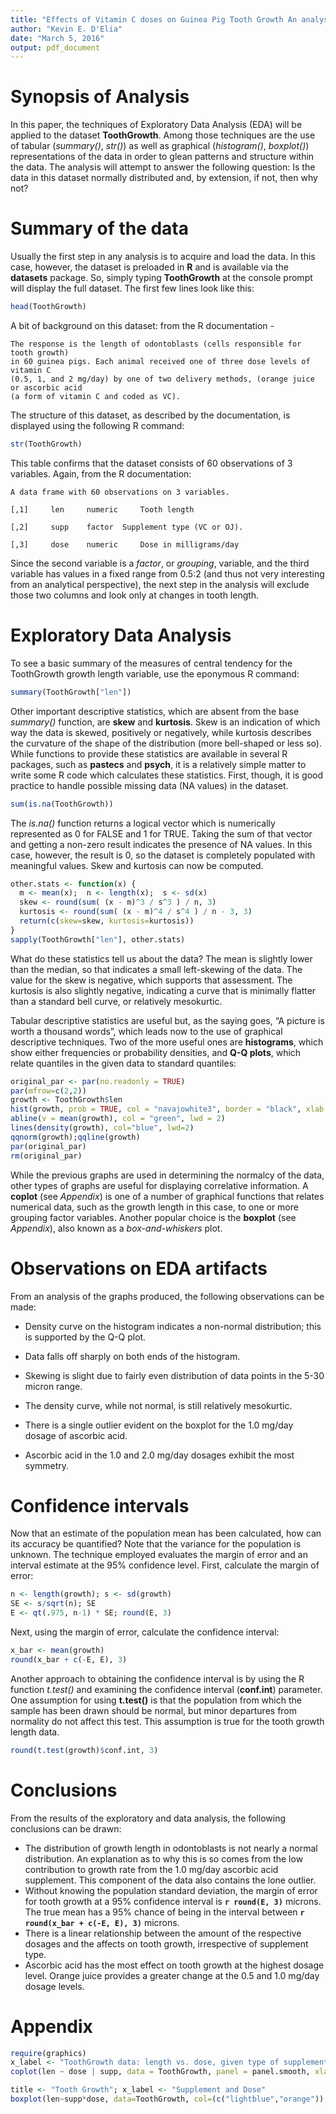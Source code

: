 ```yaml
---
title: "Effects of Vitamin C doses on Guinea Pig Tooth Growth An analysis using R"
author: "Kevin E. D'Elia"
date: "March 5, 2016"
output: pdf_document
---
```


# Synopsis of Analysis
In this paper, the techniques of Exploratory Data Analysis (EDA) will be applied to the dataset __ToothGrowth__.  Among those techniques are the use of tabular (_summary()_, _str()_) as well as graphical (_histogram()_, _boxplot()_) representations of the data in order to glean patterns and structure within the data.  The analysis will attempt to answer the following question:  Is the data in this dataset normally distributed and, by extension, if not, then why not? 

# Summary of the data
Usually the first step in any analysis is to acquire and load the data.  In this case, however, the dataset is preloaded in __R__ and is available via the __datasets__ package.  So, simply typing __ToothGrowth__ at the console prompt will display the full dataset.  The first few lines look like this:
```r
head(ToothGrowth)
```
A bit of background on this dataset:  from the R documentation - 
```
The response is the length of odontoblasts (cells responsible for tooth growth) 
in 60 guinea pigs. Each animal received one of three dose levels of vitamin C 
(0.5, 1, and 2 mg/day) by one of two delivery methods, (orange juice or ascorbic acid 
(a form of vitamin C and coded as VC).
```

The structure of this dataset, as described by the documentation, is displayed using the following R command:
```r
str(ToothGrowth)
```

This table confirms that the dataset consists of 60 observations of 3 variables.  Again, from the R documentation: 
```
A data frame with 60 observations on 3 variables.

[,1]	 len	 numeric	 Tooth length

[,2]	 supp	 factor	 Supplement type (VC or OJ).

[,3]	 dose	 numeric	 Dose in milligrams/day
```

Since the second variable is a _factor_, or _grouping_, variable, and the third variable has values in a fixed range from 0.5:2 (and thus not very interesting from an analytical perspective), the next step in the analysis will exclude those two columns and look only at changes in tooth length.

# Exploratory Data Analysis

To see a basic summary of the measures of central tendency for the ToothGrowth growth length variable, use the eponymous R command:
```r
summary(ToothGrowth["len"])
```

Other important descriptive statistics, which are absent from the base _summary()_ function, are __skew__ and __kurtosis__.  Skew is an indication of which way the data is skewed, positively or negatively, while kurtosis describes the curvature of the shape of the distribution (more bell-shaped or less so).  While functions to provide these statistics are available in several R packages, such as __pastecs__ and __psych__, it is a relatively simple matter to write some R code which calculates these statistics.  First, though, it is good practice to handle possible missing data (NA values) in the dataset.
```r
sum(is.na(ToothGrowth))
```

The _is.na()_ function returns a logical vector which is numerically represented as 0 for FALSE and 1 for TRUE.  Taking the sum of that vector and getting a non-zero result indicates the presence of NA values.  In this case, however, the result is 0, so the dataset is completely populated with meaningful values.  Skew and kurtosis can now be computed.

```r
other.stats <- function(x) {
  m <- mean(x);  n <- length(x);  s <- sd(x)
  skew <- round(sum( (x - m)^3 / s^3 ) / n, 3)
  kurtosis <- round(sum( (x - m)^4 / s^4 ) / n - 3, 3)
  return(c(skew=skew, kurtosis=kurtosis))
}
sapply(ToothGrowth["len"], other.stats)
```
What do these statistics tell us about the data?  The mean is slightly lower than the median, so that indicates a small left-skewing of the data.  The value for the skew is negative, which supports that assessment.  The kurtosis is also slightly negative, indicating a curve that is minimally flatter than a standard bell curve, or relatively mesokurtic.

Tabular descriptive statistics are useful but, as the saying goes, "A picture is worth a thousand words", which leads now to the use of graphical descriptive techniques.  Two of the more useful ones are __histograms__, which show either frequencies or probability densities, and __Q-Q plots__, which relate quantiles in the given data to standard quantiles:

```r
original_par <- par(no.readonly = TRUE)
par(mfrow=c(2,2))
growth <- ToothGrowth$len
hist(growth, prob = TRUE, col = "navajowhite3", border = "black", xlab = "")
abline(v = mean(growth), col = "green", lwd = 2)
lines(density(growth), col="blue", lwd=2)
qqnorm(growth);qqline(growth)
par(original_par)
rm(original_par)
```

While the previous graphs are used in determining the normalcy of the data, other types of graphs are useful for displaying correlative information.  A __coplot__ (see _Appendix_) is one of a number of graphical functions that relates numerical data, such as the growth length in this case, to one or more grouping factor variables.  Another popular choice is the __boxplot__ (see _Appendix_), also known as a _box-and-whiskers_ plot.

# Observations on EDA artifacts

From an analysis of the graphs produced, the following observations can be made:

* Density curve on the histogram indicates a non-normal distribution; this is supported by the Q-Q plot.

* Data falls off sharply on both ends of the histogram.

* Skewing is slight due to fairly even distribution of data points in the 5-30 micron range.

* The density curve, while not normal, is still relatively mesokurtic.

* There is a single outlier evident on the boxplot for the 1.0 mg/day dosage of ascorbic acid.

* Ascorbic acid in the 1.0 and 2.0 mg/day dosages exhibit the most symmetry.
 
# Confidence intervals

Now that an estimate of the population mean has been calculated, how can its accuracy be quantified? Note that the variance for the population is unknown.  The technique employed evaluates the margin of error and an interval estimate at the 95% confidence level.  First, calculate the margin of error:
```r
n <- length(growth); s <- sd(growth)
SE <- s/sqrt(n); SE
E <- qt(.975, n-1) * SE; round(E, 3)
```

Next, using the margin of error, calculate the confidence interval:
```r
x_bar <- mean(growth)
round(x_bar + c(-E, E), 3)
```

Another approach to obtaining the confidence interval is by using the R function _t.test()_ and examining the confidence interval (__conf.int__) parameter.  One assumption for using __t.test()__ is that the population from which the sample has been drawn should be normal, but minor departures from normality do not affect this test.  This assumption is true for the tooth growth length data. 

```r
round(t.test(growth)$conf.int, 3)
```

# Conclusions
From the results of the exploratory and data analysis, the following conclusions can be drawn:

* The distribution of growth length in odontoblasts is not nearly a normal distribution.  An explanation as to why this is so comes from the low contribution to growth rate from the 1.0 mg/day ascorbic acid supplement.  This component of the data also contains the lone outlier.
* Without knowing the population standard deviation, the margin of error for tooth growth at a 95% confidence interval is __`r round(E, 3)`__ microns.  The true mean has a 95% chance of being in the interval between __`r round(x_bar + c(-E, E), 3)`__ microns.
* There is a linear relationship between the amount of the respective dosages and the affects on tooth growth, irrespective of supplement type.
* Ascorbic acid has the most effect on tooth growth at the highest dosage level. Orange juice provides a greater change at the 0.5 and 1.0 mg/day dosage levels.

# Appendix
```r
require(graphics)
x_label <- "ToothGrowth data: length vs. dose, given type of supplement"
coplot(len ~ dose | supp, data = ToothGrowth, panel = panel.smooth, xlab = x_label, rows = 1)
```

```r
title <- "Tooth Growth"; x_label <- "Supplement and Dose"
boxplot(len~supp*dose, data=ToothGrowth, col=(c("lightblue","orange")), main=title, xlab=x_label) 
```